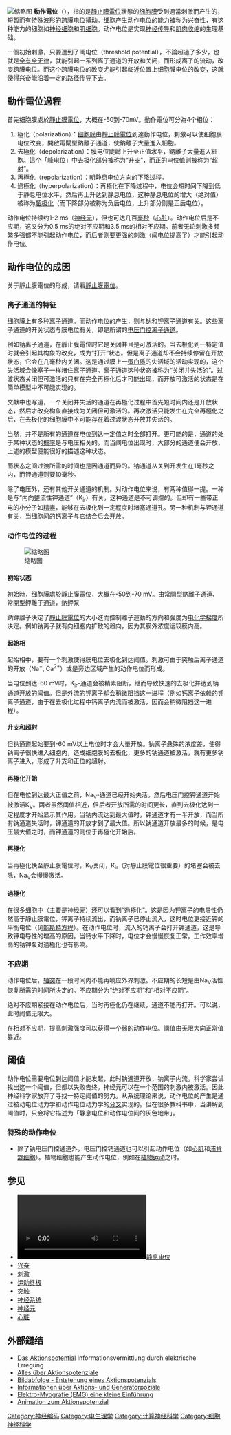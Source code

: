 [[File:Action_Potential.gif|缩略图]]
'''動作電位'''（{{lang-en|action potential}}），指的是[[静息电位|靜止膜電位]]狀態的[[细胞膜|细胞膜]]受到適當刺激而产生的，短暂而有特殊波形的[[跨膜电位|跨膜电位]]搏动。细胞产生动作电位的能力被称为[[兴奋性|兴奋性]]，有这种能力的细胞如[[神经细胞|神经细胞]]和[[肌细胞|肌细胞]]。动作电位是实现[[神经传导|神经传导]]和[[肌肉收缩|肌肉收缩]]的生理基础。

一個初始刺激，只要達到了阈电位（threshold potential），不論超過了多少，也就是[[全有全无律|全有全无律]]，就能引起一系列离子通道的开放和关闭，而形成离子的流动，改变跨膜电位。而这个跨膜电位的改变尤能引起临近位置上细胞膜电位的改变，这就使得兴奋能沿着一定的路径传导下去。

== 動作電位過程 ==
首先细胞膜處於[[静息电位|靜止膜電位]]，大概在-50到-70mV。動作電位可分為4个相位：
# 極化（polarization）：[[细胞膜|细胞膜]]由[[静息电位|靜止膜電位]]到達動作电位，刺激可以使细胞膜电位改变，開啟電閘型鈉離子通道，使鈉離子大量進入細胞。
# 去極化（depolarization）：膜电位陡峭上升至正值水平，鈉離子大量進入細胞。這个「峰电位」中去极化部分被称为“升支”，而正的电位值则被称为“超射”。
# 再極化（repolarization）：朝静息电位方向的下降过程。
# 過極化（hyperpolarization）：再極化在下降过程中，电位会短时间下降到低于静息电位水平，然后再上升达到静息电位，这种静息电位的增大（绝对值）被称为[[超极化_(生物学)|超极化]]（而下降部分被称为负后电位，上升部分则是正后电位）。

动作电位持续约1-2 ms（[[神经元|神经元]]），但也可达几百[[毫秒|毫秒]]（[[心脏|心脏]]）。动作电位后是不应期，这又分为0.5 ms的绝对不应期和3.5 ms的相对不应期。前者无论刺激多频繁多强都不能引起动作电位，而后者则要更强的刺激（阈电位提高了）才能引起动作电位。

== 动作电位的成因 ==
关于靜止膜電位的形成，请看[[靜止膜電位|靜止膜電位]]。

=== 离子通道的特征 ===
细胞膜上有多种[[离子通道|离子通道]]。而动作电位的产生，则与[[钠|钠]]和[[钾|钾]]离子通道有关。这些离子通道的开关状态与膜电位有关，即是所谓的[[电压门控离子通道|电压门控离子通道]]。

例如钠离子通道，在靜止膜電位时它是关闭并且是可激活的。当去极化到一特定值时就会引起其构象的改变，成为“打开”状态。但是离子通道却不会持续停留在开放状态，它会在几毫秒内关闭。这是通过膜上一[[蛋白质|蛋白质]]的失活域的活动实现的，这个失活域会像塞子一样堵住离子通道。离子通道这种状态被称为“关闭并失活的”。过渡状态关闭但可激活的只有在完全再極化后才可能出现，而开放可激活的状态是在简单模型中不可能实现的。

文献中也写道，一个关闭并失活的通道在再極化过程中首先短时间内还是开放状态，然后才改变构象直接成为关闭但可激活的。再次激活只能发生在完全再極化之后，在去极化的细胞膜中不可能存在着过渡状态开放并失活的。 

当然，并不是所有的通道在电位到达一定值之时全部打开。更可能的是，通道的处于某种状态的[[概率|概率]]是与电压相关的。而当阈电位出现时，大部分的通道便会开放，上述的模型便能很好的描述这种状态。

而状态之间过渡所需的时间也是因通道而异的。钠通道从关到开发生在1毫秒之内，而钾通道则要10毫秒。

除了电压外，还有其他开关通道的机制。对动作电位来说，有两种值得一提。一种是与“内向整流性钾通道”（K<sub>ir</sub>）有关，这种通道是不可调控的。但却有一些带正电的小分子如[[精素|精素]]，能够在去极化到一定程度时堵塞通道孔。另一种机制与钾通道有关，当细胞间的钙离子与它结合后会开放。

=== 动作电位的过程 ===
[[File:Action_potential.svg|缩略图]]

==== 初始状态 ====
初始時，细胞膜處於[[靜止膜電位|靜止膜電位]]，大概在-50到-70 mV。由常開型鈉離子通道、常開型鉀離子通道，鈉鉀泵

鈉鉀離子决定了[[靜止膜電位|靜止膜電位]]的大小進而控制離子運動的方向和强度为[[电化学梯度|电化学梯度]]所决定。例如钠离子就有向细胞内扩散的趋向，因为其膜外浓度远较膜内高。

==== 起始相 ====
起始相中，要有一个刺激使得膜电位去极化到达阈值。刺激可由于突触后离子通道的开放（Na<sup>+</sup>, Ca<sup>2+</sup>）或是旁边区域产生的动作电位而形成。

当电位到达-60 mV时，K<sub>ir</sub>-通道会被精素阻断，继而导致快速的去极化并达到钠通道开放的阈值。但是外流的钾离子却会稍微阻挡这一进程（例如钙离子依赖的钾离子通道，由于在去极化过程中钙离子内流而被激活，因而会稍微阻挡这一进程）。

==== 升支和超射 ====
但钠通道起始要到-60 mV以上电位时才会大量开放。钠离子悬殊的浓度差，使得钠离子很快进入细胞内，造成细胞膜的去极化，更多的钠通道被激活，就有更多钠离子进入，形成了升支和正位的超射。

==== 再極化开始 ====
但在电位到达最大正值之前，Na<sub>V</sub>-通道已经开始失活。然后电压门控钾通道开始被激活K<sub>V</sub>。两者虽然阈值相近，但后者开放所需的时间更长，直到去极化达到一定程度才开始显示其作用。当钠内流达到最大值时，钾通道才有一半开放，而当所有钠通道失活时，钾通道的开放才到了最大值。所以钠通道开放最多的时候，是电压最大值之时，而钾通道的则位于再極化开始后。

==== 再極化 ====
当再極化快至靜止膜電位时，K<sub>V</sub>关闭，K<sub>ir</sub>（对靜止膜電位很重要）的堵塞会被去除，Na<sub>V</sub>会慢慢激活。

==== 過極化 ====
在很多细胞中（主要是神经元）还可以看到“過極化”。这是因为钾离子的电导性仍然高于靜止膜電位，钾离子持续流出，而钠离子已停止流入，这时电位更接近钾的平衡电位（见[[能斯特方程|能斯特方程]]）。在动作电位时，流入的钙离子会打开钾通道，这是导致钾电导性的增高的原因。当钙水平下降时，电位才会慢慢恢复正常。工作效率增高的钠钾泵对過極化也有影响。

=== 不应期 ===
动作电位后，[[轴突|轴突]]在一段时间内不能再响应外界刺激。不应期的长短是由Na<sub>V</sub>活性恢复所需的时间所决定的。不应期分为“绝对不应期”和“相对不应期”。

绝对不应期紧接在动作电位后，当时再極化仍在继续，通道不能再打开。可以说，此时阈值无限大。

在相对不应期，提高刺激强度可以获得一个弱的动作电位。阈值由无限大向正常值靠近。

== 阈值 ==
动作电位需要电位到达阈值才能发起，此时钠通道开放，钠离子内流。科学家尝试找出这一个阈值，但都以失败告终。神经元可以在一个范围的刺激内被激活。因此神经科学家放弃了寻找一特定阈值的努力。从系统理论来说，动作电位的产生是通过被动电位动力学和动作电位动力学的[[分叉_(数学)|分叉]]实现的。但在很多教科书中，当讲解到阈值时，只会将它描述为「静息电位和动作电位间的灰色地带」。

=== 特殊的动作电位 ===
* 除了钠电压门控通道外，电压门控钙通道也可以引起动作电位（如[[心肌|心肌]]和[[浦肯野细胞|浦肯野细胞]]）。植物细胞也能产生动作电位，例如在[[植物运动|植物运动]]之时。

== 参见 ==
{{wikibooks|超普通心理学/行為的生理基礎#一、神經系統|動作電位的產生}}

*[[File:Neuron_action_potential.webm|缩略图]][[静息电位|静息电位]]
*[[兴奋|兴奋]]
*[[刺激|刺激]]
*[[运动终板|运动终板]]
*[[突触|突触]]
*[[神经系统|神经系统]]
*[[神经元|神经元]]
*[[心脏|心脏]]

== 外部鏈结==
* [http://www.zytologie-online.net/informationsvermittlung_durch_elektrische_erregung.php Das Aktionspotential] {{Wayback|url=http://www.zytologie-online.net/informationsvermittlung_durch_elektrische_erregung.php |date=20220321204320 }} Informationsvermittlung durch elektrische Erregung
* [https://web.archive.org/web/20060602220108/http://www.u-helmich.de/bio/neu/reihe1/ur13/ap-01.html Alles über Aktionspotenziale]
* [http://www.lukashensel.de/aktionspotenzial.html Bildabfolge - Entstehung eines Aktionspotenzials] {{Wayback|url=http://www.lukashensel.de/aktionspotenzial.html |date=20220522065707 }}
* [https://web.archive.org/web/20060302200632/http://www.bio-faqs.de/ts_downl/BI-AB-Neuro.pdf Informationen über Aktions- und Generatorpoziale]
* [http://www.elektronik-kompendium.de/public/schaerer/emg1.htm Elektro-Myografie (EMG) eine kleine Einführung] {{Wayback|url=http://www.elektronik-kompendium.de/public/schaerer/emg1.htm |date=20220303130306 }}
* [https://web.archive.org/web/20171109080126/http://www.biology4all.com/resources_library/source/63.swf Animation zum Aktionspotenzial]

[[Category:神经编码|Category:神经编码]]
[[Category:电生理学|Category:电生理学]]
[[Category:计算神经科学|Category:计算神经科学]]
[[Category:细胞神经科学|Category:细胞神经科学]]